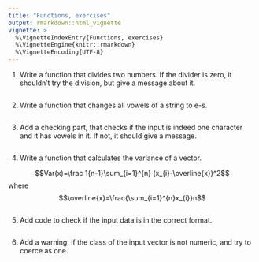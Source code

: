 ```yaml
---
title: "Functions, exercises"
output: rmarkdown::html_vignette
vignette: >
  %\VignetteIndexEntry{Functions, exercises}
  %\VignetteEngine{knitr::rmarkdown}
  %\VignetteEncoding{UTF-8}
---
```


1. Write a function that divides two numbers. If the divider is zero, it shouldn't try the division, but give a message about it. 

```r


```


2. Write a function that changes all vowels of a string to e-s.

```r

```


3. Add a checking part, that checks if the input is indeed one character and it has vowels in it. If not, it should give a message. 

```r

```

4.  Write a function that calculates the variance of a vector.

$$Var(x)=\frac 1{n-1}\sum_{i=1}^{n} (x_{i}-\overline{x})^2$$
where 
$$\overline{x}=\frac{\sum_{i=1}^{n}x_{i}}n$$
```r


```


5. Add code to check if the input data is in the correct format. 

```r

```

6. Add a warning, if the class of the input vector is not numeric, and try to coerce as one.

```r


```



